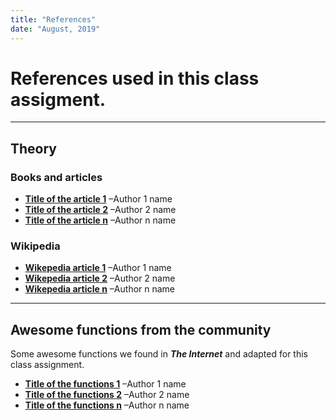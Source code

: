 ```yaml
---
title: "References"
date: "August, 2019"
---
```


# References used in this class assigment.

******************************************************

## Theory

### Books and articles

- [**Title of the article 1**](http://www.url.com) --Author 1 name
- [**Title of the article 2**](http://www.url.com) --Author 2 name
- [**Title of the article n**](http://www.url.com) --Author n name

### Wikipedia

- [**Wikepedia article 1**](https://en.wikipedia.org/wiki/article) --Author 1 name
- [**Wikepedia article 2**](https://en.wikipedia.org/wiki/article) --Author 2 name
- [**Wikepedia article n**](https://en.wikipedia.org/wiki/article) --Author n name


******************************************************

## Awesome functions from the community

Some awesome functions we found in ***The Internet*** and adapted for this class assignment.

- [**Title of the functions 1**](http://www.url.com) --Author 1 name
- [**Title of the functions 2**](http://www.url.com) --Author 2 name
- [**Title of the functions n**](http://www.url.com) --Author n name
